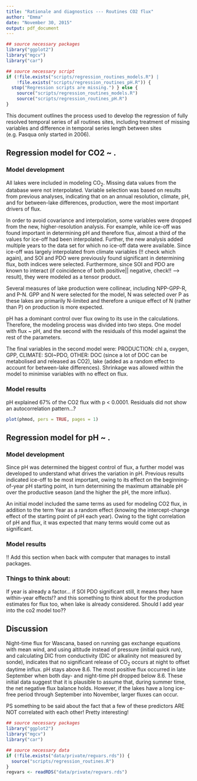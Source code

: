 ```yaml
---
title: "Rationale and diagnostics --- Routines CO2 flux"
author: "Emma"
date: "November 30, 2015"
output: pdf_document
---
```

```r
## source necessary packages
library("ggplot2")
library("mgcv")
library("car")

## source necessary script
if (!file.exists("scripts/regression_routines_models.R") | 
    !file.exists("scripts/regression_routines_pH.R")) {
  stop("Regression scripts are missing.") } else {
    source("scripts/regression_routines_models.R")
    source("scripts/regression_routines_pH.R")
}
```

This document outlines the process used to develop the regression of fully resolved temporal series of all routines sites, including treatment of missing variables and difference in temporal series length between sites (e.g. Pasqua only started in 2006).

## Regression model for CO2 ~ .

### Model development

All lakes were included in modeling CO$_2$. Missing data values from the database were not interpolated. Variable selection was based on results from previous analyses, indicating that on an annual resolution, climate, pH, and for between-lake differences, production, were the most important drivers of flux. 

In order to avoid covariance and interpolation, some variables were dropped from the new, higher-resolution analysis. For example, while ice-off was found important in determining pH and therefore flux, almost a third of the values for ice-off had been interpolated. Further, the new analysis added multiple years to the data set for which no ice-off data were available. Since ice-off was largely interpolated from climate variables (!! check which again), and SOI and PDO were previously found significant in determining flux, both indices were selected. Furthermore, since SOI and PDO are known to interact (if coincidence of both positive|| negative, check!! --> result), they were modeled as a tensor product. 

Several measures of lake production were collinear, including NPP-GPP-R, and P-N. GPP and N were selected for the model, N was selected over P as these lakes are primarily N-limited and therefore a unique effect of N (rather than P) on production is more expected.

pH has a dominant control over flux owing to its use in the calculations. Therefore, the modeling process was divided into two steps. One model with flux ~ pH, and the second with the residuals of this model against the rest of the parameters.

The final variables in the second model were: PRODUCTION: chl a, oxygen, GPP, CLIMATE: SOI~PDO, OTHER: DOC (since a lot of DOC can be metabolised and released as CO2), lake (added as a random effect to account for between-lake differences). Shrinkage was allowed within the model to minimise variables with no effect on flux.

### Model results
pH explained 67% of the CO2 flux with p < 0.0001. Residuals did not show an autocorrelation pattern...?
```r
plot(phmod, pers = TRUE, pages = 1)
```
## Regression model for pH ~ .

### Model development

Since pH was determined the biggest control of flux, a further model was developed to understand what drives the variation in pH. Previous results indicated ice-off to be most important, owing to its effect on the beginning-of-year pH starting point, in turn determining the maximum attainable pH over the productive season (and the higher the pH, the more influx).

An initial model included the same terms as used for modeling CO2 flux, in addition to the term Year as a random effect (knowing the intercept-change effect of the starting point of pH each year). Owing to the tight correlation of pH and flux, it was expected that many terms would come out as significant. 

### Model results
!! Add this section when back with computer that manages to install packages.

### Things to think about:
If year is already a factor... if SOI PDO significant still, it means they have within-year effects!? and this something to think about for the production estimates for flux too, when lake is already considered.
Should I add year into the co2 model too??

## Discussion
Night-time flux for Wascana, based on running gas exchange equations with mean wind, and using altitude instead of pressure (initial quick run), and calculating DIC from conductivity (DIC or alkalinity not measured by sonde), indicates that no significant release of CO$_2$ occurs at night to offset daytime influx. pH stays above 8.6. The most positive flux occurred in late September when both day- and night-time pH dropped below 8.6.
These initial data suggest that it is plausible to assume that, during summer time, the net negative flux balance holds.
However, if the lakes have a long ice-free period through September into November, larger fluxes can occur.

PS something to be said about the fact that a few of these predictors ARE NOT correlated with each other! Pretty interesting!


```r
## source necessary packages
library("ggplot2")
library("mgcv")
library("car")

## source necessary data
if (!file.exists("data/private/regvars.rds")) {
  source("scripts/regression_routines.R")
}
regvars <- readRDS("data/private/regvars.rds")
```

